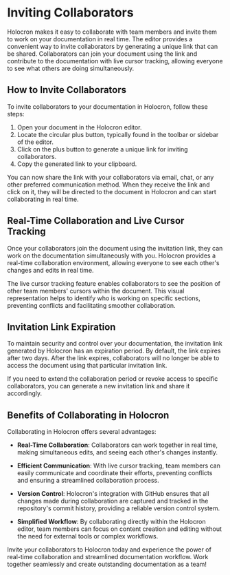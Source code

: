 # Inviting Collaborators

Holocron makes it easy to collaborate with team members and invite them to work on your documentation in real time. The editor provides a convenient way to invite collaborators by generating a unique link that can be shared. Collaborators can join your document using the link and contribute to the documentation with live cursor tracking, allowing everyone to see what others are doing simultaneously.

## How to Invite Collaborators

To invite collaborators to your documentation in Holocron, follow these steps:

1. Open your document in the Holocron editor.
2. Locate the circular plus button, typically found in the toolbar or sidebar of the editor.
3. Click on the plus button to generate a unique link for inviting collaborators.
4. Copy the generated link to your clipboard.

You can now share the link with your collaborators via email, chat, or any other preferred communication method. When they receive the link and click on it, they will be directed to the document in Holocron and can start collaborating in real time.

## Real-Time Collaboration and Live Cursor Tracking

Once your collaborators join the document using the invitation link, they can work on the documentation simultaneously with you. Holocron provides a real-time collaboration environment, allowing everyone to see each other's changes and edits in real time.

The live cursor tracking feature enables collaborators to see the position of other team members' cursors within the document. This visual representation helps to identify who is working on specific sections, preventing conflicts and facilitating smoother collaboration.

## Invitation Link Expiration

To maintain security and control over your documentation, the invitation link generated by Holocron has an expiration period. By default, the link expires after two days. After the link expires, collaborators will no longer be able to access the document using that particular invitation link.

If you need to extend the collaboration period or revoke access to specific collaborators, you can generate a new invitation link and share it accordingly.

## Benefits of Collaborating in Holocron

Collaborating in Holocron offers several advantages:

-   **Real-Time Collaboration**: Collaborators can work together in real time, making simultaneous edits, and seeing each other's changes instantly.

-   **Efficient Communication**: With live cursor tracking, team members can easily communicate and coordinate their efforts, preventing conflicts and ensuring a streamlined collaboration process.

-   **Version Control**: Holocron's integration with GitHub ensures that all changes made during collaboration are captured and tracked in the repository's commit history, providing a reliable version control system.

-   **Simplified Workflow**: By collaborating directly within the Holocron editor, team members can focus on content creation and editing without the need for external tools or complex workflows.

Invite your collaborators to Holocron today and experience the power of real-time collaboration and streamlined documentation workflow. Work together seamlessly and create outstanding documentation as a team!
